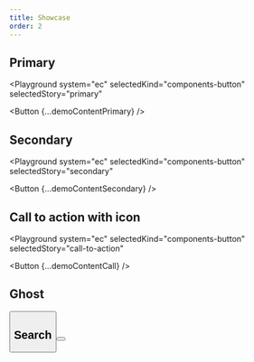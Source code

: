 ```yaml
---
title: Showcase
order: 2
---
```




## Primary

<Playground
  system="ec"
  selectedKind="components-button"
  selectedStory="primary"
>
  <Button {...demoContentPrimary} />
</Playground>

## Secondary

<Playground
  system="ec"
  selectedKind="components-button"
  selectedStory="secondary"
>
  <Button {...demoContentSecondary} />
</Playground>

## Call to action with icon

<Playground
  system="ec"
  selectedKind="components-button"
  selectedStory="call-to-action"
>
  <Button {...demoContentCall} />
</Playground>

## Ghost

<Playground system="ec" selectedKind="components-button" selectedStory="text">
  <Button {...demoContentGhost} />
</Playground>

## Search

<Playground system="ec" selectedKind="components-button" selectedStory="search">
  <Button {...demoContentSearch} />
</Playground>

